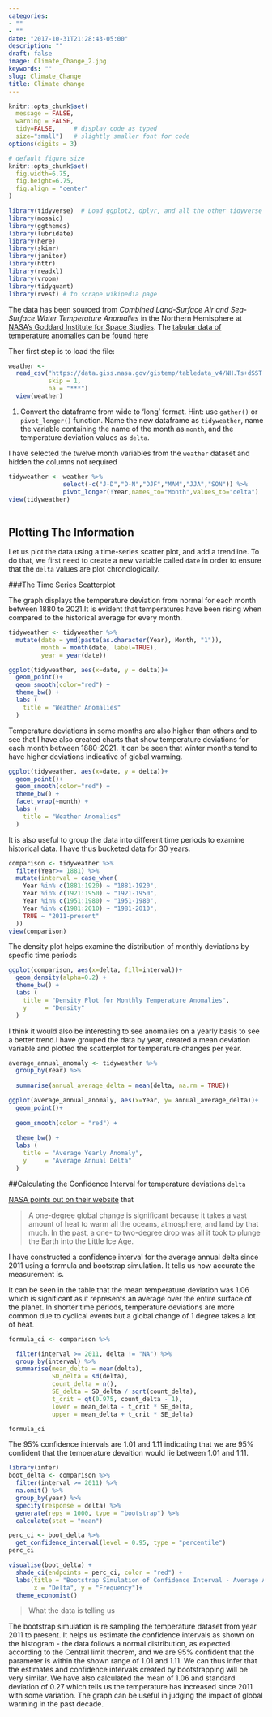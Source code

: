 ```yaml
---
categories:
- ""
- ""
date: "2017-10-31T21:28:43-05:00"
description: ""
draft: false
image: Climate_Change_2.jpg
keywords: ""
slug: Climate_Change
title: Climate change
---
```



```r
knitr::opts_chunk$set(
  message = FALSE, 
  warning = FALSE, 
  tidy=FALSE,     # display code as typed
  size="small")   # slightly smaller font for code
options(digits = 3)

# default figure size
knitr::opts_chunk$set(
  fig.width=6.75, 
  fig.height=6.75,
  fig.align = "center"
)
```

```r
library(tidyverse)  # Load ggplot2, dplyr, and all the other tidyverse packages
library(mosaic)
library(ggthemes)
library(lubridate)
library(here)
library(skimr)
library(janitor)
library(httr)
library(readxl)
library(vroom)
library(tidyquant)
library(rvest) # to scrape wikipedia page

```


The data has been sourced from  *Combined Land-Surface Air and Sea-Surface Water Temperature Anomalies* in the Northern Hemisphere at [NASA's Goddard Institute for Space Studies](https://data.giss.nasa.gov/gistemp). The [tabular data of temperature anomalies can be found here](https://data.giss.nasa.gov/gistemp/tabledata_v4/NH.Ts+dSST.txt)



Ther first step is to load the file:

```r

weather <- 
  read_csv("https://data.giss.nasa.gov/gistemp/tabledata_v4/NH.Ts+dSST.csv", 
           skip = 1, 
           na = "***")
  view(weather)

```




1. Convert the dataframe from wide to 'long' format. Hint: use `gather()` or `pivot_longer()` function. Name the new dataframe as `tidyweather`, name the variable containing the name of the month as `month`, and the temperature deviation values as `delta`.

I have selected the twelve month variables from the `weather` dataset and hidden the columns not required
```r
tidyweather <- weather %>%
               select(-c("J-D","D-N","DJF","MAM","JJA","SON")) %>%  
               pivot_longer(!Year,names_to="Month",values_to="delta")
view(tidyweather)
  
```



## Plotting The Information

Let us plot the data using a time-series scatter plot, and add a trendline. To do that, we first need to create a new variable called `date` in order to ensure that the `delta` values are plot chronologically. 


###The Time Series Scatterplot 

The graph displays the temperature deviation from normal for each month between 1880 to 2021.It is evident that temperatures have been rising when compared to the historical average for every month. 

```r
tidyweather <- tidyweather %>%
  mutate(date = ymd(paste(as.character(Year), Month, "1")),
         month = month(date, label=TRUE),
         year = year(date))

ggplot(tidyweather, aes(x=date, y = delta))+
  geom_point()+
  geom_smooth(color="red") +
  theme_bw() +
  labs (
    title = "Weather Anomalies"
  )

```

 

Temperature deviations in some months are also higher than others and to see that I have also created charts that show temperature deviations for each month between 1880-2021. It can be seen that winter months tend to have higher deviations indicative of global warming. 

```r
ggplot(tidyweather, aes(x=date, y = delta))+
  geom_point()+
  geom_smooth(color="red") +
  theme_bw() +
  facet_wrap(~month) + 
  labs (
    title = "Weather Anomalies"
  )
```


It is also useful to group the data into different time periods to examine historical data. I have thus bucketed data for 30 years. 


```r

comparison <- tidyweather %>% 
  filter(Year>= 1881) %>%
  mutate(interval = case_when(
    Year %in% c(1881:1920) ~ "1881-1920",
    Year %in% c(1921:1950) ~ "1921-1950",
    Year %in% c(1951:1980) ~ "1951-1980",
    Year %in% c(1981:2010) ~ "1981-2010",
    TRUE ~ "2011-present"
  ))
view(comparison)
```

The density plot helps examine the distribution of monthly deviations by specfic time periods


```r

ggplot(comparison, aes(x=delta, fill=interval))+
  geom_density(alpha=0.2) + 
  theme_bw() +               
  labs (
    title = "Density Plot for Monthly Temperature Anomalies",
    y     = "Density"  
  )

```

I think it would also be interesting to see anomalies on a yearly basis to see a better trend.I have grouped the data by year, created a mean deviation variable and plotted the scatterplot for temperature changes per year. 

```r
average_annual_anomaly <- tidyweather %>% 
  group_by(Year) %>%
  
  summarise(annual_average_delta = mean(delta, na.rm = TRUE))

ggplot(average_annual_anomaly, aes(x=Year, y= annual_average_delta))+
  geom_point()+
  
  geom_smooth(color = "red") +
  
  theme_bw() +
  labs (
    title = "Average Yearly Anomaly",
    y     = "Average Annual Delta"
  )                         


```


##Calculating the Confidence Interval for temperature deviations `delta`

[NASA points out on their website](https://earthobservatory.nasa.gov/world-of-change/decadaltemp.php) that 

> A one-degree global change is significant because it takes a vast amount of heat to warm all the oceans, atmosphere, and land by that much. In the past, a one- to two-degree drop was all it took to plunge the Earth into the Little Ice Age.

I have constructed a confidence interval for the average annual delta since 2011 using a formula and bootstrap simulation. It tells us how accurate the measurement is. 

It can be seen in the table that the mean temperature deviation was 1.06 which is significant as it represents an average over the entire surface of the planet. In shorter time periods, temperature deviations are more common due to cyclical events but a global change of 1 degree takes a lot of heat. 

```r
formula_ci <- comparison %>% 

  filter(interval >= 2011, delta != "NA") %>%
  group_by(interval) %>%
  summarise(mean_delta = mean(delta), 
            SD_delta = sd(delta), 
            count_delta = n(), 
            SE_delta = SD_delta / sqrt(count_delta),
            t_crit = qt(0.975, count_delta - 1),
            lower = mean_delta - t_crit * SE_delta,
            upper = mean_delta + t_crit * SE_delta)

formula_ci
```

The 95% confidence intervals are 1.01 and 1.11 indicating that we are 95% confident that the temperature devaition would lie between 1.01 and 1.11. 

```r
library(infer)
boot_delta <- comparison %>% 
  filter(interval >= 2011) %>%
  na.omit() %>%
  group_by(year) %>% 
  specify(response = delta) %>% 
  generate(reps = 1000, type = "bootstrap") %>% 
  calculate(stat = "mean")

perc_ci <- boot_delta %>%
  get_confidence_interval(level = 0.95, type = "percentile")
perc_ci

visualise(boot_delta) +
  shade_ci(endpoints = perc_ci, color = "red") +
  labs(title = "Bootstrap Simulation of Confidence Interval - Average Annual Delta Since 2011",
       x = "Delta", y = "Frequency")+
  theme_economist()

```


> What the data is telling us

The bootstrap simulation is re sampling the temperature dataset from year 2011 to present. It helps us estimate the confidence intervals as shown on the histogram - the data follows a normal distribution, as expected according to the Central limit theorem, and we are 95% confident that the parameter is within the shown range of 1.01 and 1.11. We can thus infer that the estimates and confidence intervals created by bootstrapping will be very similar. We have also calculated the mean of 1.06 and standard deviation of 0.27 which tells us the temperature has increased since 2011 with some variation. The graph can be useful in judging the impact of global warming in the past decade.

